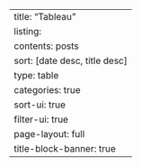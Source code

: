 ---
title: "Tableau"
listing:
  contents: posts
  sort: [date desc, title desc]
  type: table
  categories: true
  sort-ui: true
  filter-ui: true
page-layout: full
title-block-banner: true
---